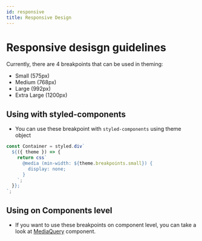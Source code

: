 ```yaml
---
id: responsive
title: Responsive Design
---
```


# Responsive desisgn guidelines

Currently, there are 4 breakpoints that can be used in theming:

- Small (575px)
- Medium (768px)
- Large (992px)
- Extra Large (1200px)

## Using with styled-components

- You can use these breakpoint with `styled-components` using theme object

```jsx
const Container = styled.div`
  ${({ theme }) => {
    return css`
      @media (min-width: ${theme.breakpoints.small}) {
        display: none;
      }
    `;
  }};
`;
```

## Using on Components level

- If you want to use these breakpoints on component level, you can take a look at [MediaQuery](../components/mediaquery) component.

